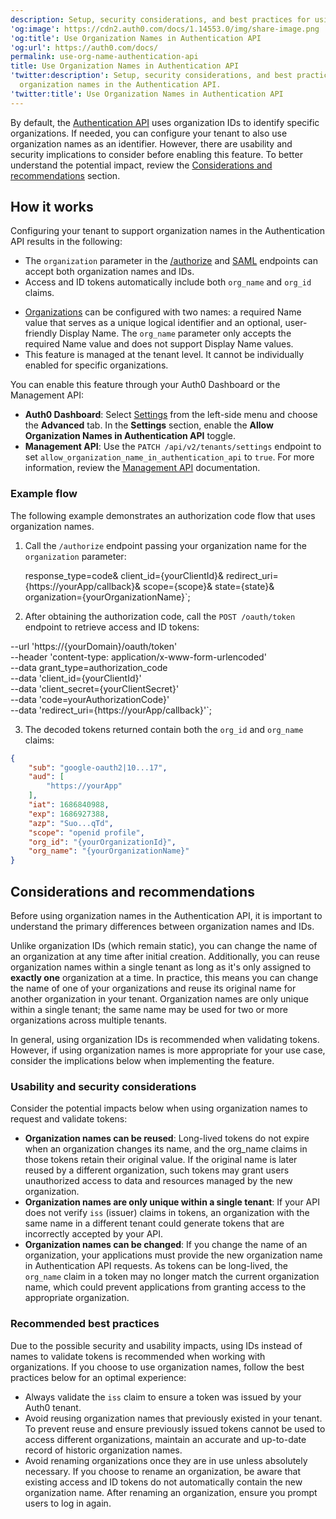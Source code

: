 ```yaml
---
description: Setup, security considerations, and best practices for using organization names in the Authentication API.
'og:image': https://cdn2.auth0.com/docs/1.14553.0/img/share-image.png
'og:title': Use Organization Names in Authentication API
'og:url': https://auth0.com/docs/
permalink: use-org-name-authentication-api
title: Use Organization Names in Authentication API
'twitter:description': Setup, security considerations, and best practices for using
  organization names in the Authentication API.
'twitter:title': Use Organization Names in Authentication API
---
```


By default, the [Authentication API](https://auth0.com/docs/api/authentication) uses organization IDs to identify specific organizations. If needed, you can configure your tenant to also use organization names as an identifier. However, there are usability and security implications to consider before enabling this feature. To better understand the potential impact, review the [Considerations and recommendations](#considerations-and-recommendations) section.

## How it works

Configuring your tenant to support organization names in the Authentication API results in the following:

* The `organization` parameter in the [/authorize](https://auth0.com/docs/api/authentication#authorize-application) and [SAML](https://auth0.com/docs/api/authentication#saml) endpoints can accept both organization names and IDs.
* Access and <Tooltip tip="ID Token: Credential meant for the client itself, rather than for accessing a resource." cta="View Glossary" href="/docs/glossary?term=ID+tokens">ID tokens</Tooltip> automatically include both `org_name` and `org_id` claims.

<Callout icon="file-lines" color="#0EA5E9" iconType="regular">

* [Organizations](/docs/manage-users/organizations/configure-organizations/create-organizations) can be configured with two names: a required Name value that serves as a unique logical identifier and an optional, user-friendly Display Name. The `org_name` parameter only accepts the required Name value and does not support Display Name values.
* This feature is managed at the tenant level. It cannot be individually enabled for specific organizations.

</Callout>

You can enable this feature through your <Tooltip tip="Auth0 Dashboard: Auth0's main product to configure your services." cta="View Glossary" href="/docs/glossary?term=Auth0+Dashboard">Auth0 Dashboard</Tooltip> or the <Tooltip tip="Auth0 Dashboard: Auth0's main product to configure your services." cta="View Glossary" href="/docs/glossary?term=Management+API">Management API</Tooltip>:

* **Auth0 Dashboard**: Select [Settings](/docs/get-started/tenant-settings) from the left-side menu and choose the **Advanced** tab. In the **Settings** section, enable the **Allow Organization Names in Authentication API** toggle.
* **Management API**: Use the `PATCH /api/v2/tenants/settings` endpoint to set `allow_organization_name_in_authentication_api` to `true`. For more information, review the [Management API](https://auth0.com/docs/api/management/v2) documentation.

### Example flow

The following example demonstrates an authorization code flow that uses organization names.

1. Call the `/authorize` endpoint passing your organization name for the `organization` parameter:


    response_type=code&
    client_id={yourClientId}&
    redirect_uri={https://yourApp/callback}&
    scope={scope}&
    state={state}&
    organization={yourOrganizationName}`;

<AuthCodeBlock children={codeExample1} language="http" />

2. After obtaining the authorization code, call the `POST /oauth/token` endpoint to retrieve access and ID tokens:


  --url 'https://{yourDomain}/oauth/token' \
  --header 'content-type: application/x-www-form-urlencoded' \
  --data grant_type=authorization_code \
  --data 'client_id={yourClientId}' \
  --data 'client_secret={yourClientSecret}' \
  --data 'code=yourAuthorizationCode}' \
  --data 'redirect_uri={https://yourApp/callback}'`;

<AuthCodeBlock children={codeExample2} language="bash" />

3. The decoded tokens returned contain both the `org_id` and `org_name` claims:

```json lines
{
    "sub": "google-oauth2|10...17",
    "aud": [
        "https://yourApp"
    ],
    "iat": 1686840988,
    "exp": 1686927388,
    "azp": "Suo...qTd",
    "scope": "openid profile",
    "org_id": "{yourOrganizationId}",
    "org_name": "{yourOrganizationName}"
}
```

## Considerations and recommendations

Before using organization names in the Authentication API, it is important to understand the primary differences between organization names and IDs.

Unlike organization IDs (which remain static), you can change the name of an organization at any time after initial creation. Additionally, you can reuse organization names within a single tenant as long as it's only assigned to **exactly one** organization at a time. In practice, this means you can change the name of one of your organizations and reuse its original name for another organization in your tenant. Organization names are only unique within a single tenant; the same name may be used for two or more organizations across multiple tenants.

In general, using organization IDs is recommended when validating tokens. However, if using organization names is more appropriate for your use case, consider the implications below when implementing the feature.

### Usability and security considerations

Consider the potential impacts below when using organization names to request and validate tokens:

* **Organization names can be reused**: Long-lived tokens do not expire when an organization changes its name, and the org\_name claims in those tokens retain their original value. If the original name is later reused by a different organization, such tokens may grant users unauthorized access to data and resources managed by the new organization.
* **Organization names are only unique within a single tenant**: If your API does not verify `iss` (issuer) claims in tokens, an organization with the same name in a different tenant could generate tokens that are incorrectly accepted by your API.
* **Organization names can be changed**: If you change the name of an organization, your applications must provide the new organization name in Authentication API requests. As tokens can be long-lived, the `org_name` claim in a token may no longer match the current organization name, which could prevent applications from granting access to the appropriate organization.

### Recommended best practices

Due to the possible security and usability impacts, using IDs instead of names to validate tokens is recommended when working with organizations. If you choose to use organization names, follow the best practices below for an optimal experience:

* Always validate the `iss` claim to ensure a token was issued by your Auth0 tenant.
* Avoid reusing organization names that previously existed in your tenant. To prevent reuse and ensure previously issued tokens cannot be used to access different organizations, maintain an accurate and up-to-date record of historic organization names.
* Avoid renaming organizations once they are in use unless absolutely necessary. If you choose to rename an organization, be aware that existing access and ID tokens do not automatically contain the new organization name. After renaming an organization, ensure you prompt users to log in again.